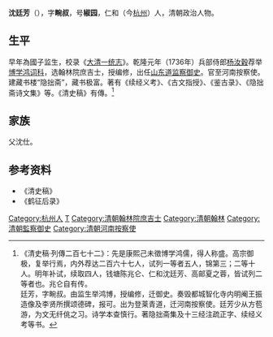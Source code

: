 '''沈廷芳'''（{{bd|1692年||1762年|catIdx=S沈}}），字'''畹叔'''，号'''椒园'''，仁和（今[[杭州|杭州]]）人，清朝政治人物。

== 生平 ==
早年為國子监生，校录《[[大清一统志|大清一统志]]》。乾隆元年（1736年）兵部侍郎[[杨汝穀|杨汝穀]]荐举[[博学鸿词科|博学鸿词科]]，选翰林院庶吉士，授编修，出任[[山东道|山东道]][[监察御史|监察御史]]。官至河南按察使。建藏书楼“隐拙斋”，藏书极富。著有《续经义考》、《古文指授》、《鉴古录》、《隐拙斋诗文集》等。《清史稿》有傳。<ref>《清史稿·列傳二百七十二》：先是康熙己未徵博学鸿儒，得人称盛。高宗御极，复举行焉，内外荐达二百六十七人，试列一等者五人，锦第三；二等十人。明年补试，续取四人，钱塘陈兆仑、仁和沈廷芳、高邮夏之蓉，皆试列二等者也。兆仑自有传。<br>廷芳，字畹叔。由监生举鸿博，授编修，迁御史。奏毁都城智化寺内明阉王振造像及李贤所撰颂德碑，报可。出为登莱青道，迁河南按察使。廷芳少从方苞游，为文无纤佻之习。诗学本查慎行。著隐拙斋集及十三经注疏正字、续经义考等书。</ref>

== 家族 ==
父沈仕。

== 参考资料 ==
{{reflist}}
*《清史稿》
*《鹤征后录》

{{乾隆元年丙辰科博學宏詞}}
{{清朝明史館職官}}

{{Authority control}}

{{DEFAULTSORT:Shen沈}}
[[Category:杭州人|Category:杭州人]]
[[Category:沈姓|T]]
[[Category:清朝翰林院庶吉士|Category:清朝翰林院庶吉士]]
[[Category:清朝翰林|Category:清朝翰林]]
[[Category:清朝監察御史|Category:清朝監察御史]]
[[Category:清朝河南按察使|Category:清朝河南按察使]]